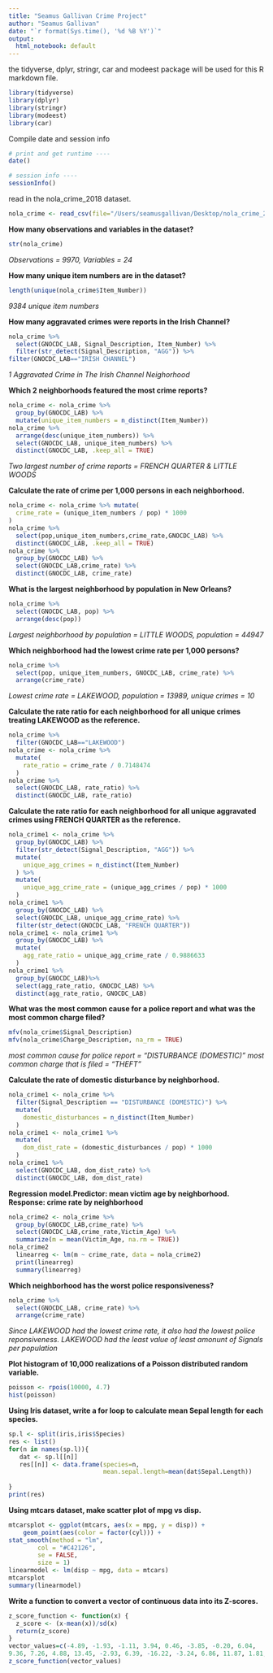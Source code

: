 ```yaml
---
title: "Seamus Gallivan Crime Project"
author: "Seamus Gallivan"
date: "`r format(Sys.time(), '%d %B %Y')`"
output:
  html_notebook: default
---
```


the tidyverse, dplyr, stringr, car and modeest package will be used for this R markdown file.

```r
library(tidyverse)
library(dplyr)
library(stringr)
library(modeest)
library(car)
```

Compile date and session info

```r
# print and get runtime ----
date()

# session info ----
sessionInfo()
```

read in the nola_crime_2018 dataset.

```r
nola_crime <- read_csv(file="/Users/seamusgallivan/Desktop/nola_crime_2018.csv")
```

**How many observations and variables in the dataset?**

```r
str(nola_crime)
```
*Observations = 9970, Variables = 24*

**How many unique item numbers are in the dataset?**

```r
length(unique(nola_crime$Item_Number))
```
*9384 unique item numbers*

**How many aggravated crimes were reports in the Irish Channel?**

```r
nola_crime %>% 
  select(GNOCDC_LAB, Signal_Description, Item_Number) %>%
  filter(str_detect(Signal_Description, "AGG")) %>%
filter(GNOCDC_LAB=="IRISH CHANNEL")
```
*1 Aggravated Crime in The Irish Channel Neighorhood*

**Which 2 neighborhoods featured the most crime reports?**

```r
nola_crime <- nola_crime %>% 
  group_by(GNOCDC_LAB) %>%
  mutate(unique_item_numbers = n_distinct(Item_Number)) 
nola_crime %>%
  arrange(desc(unique_item_numbers)) %>%
  select(GNOCDC_LAB, unique_item_numbers) %>%
  distinct(GNOCDC_LAB, .keep_all = TRUE) 
```
*Two largest number of crime reports = FRENCH QUARTER & LITTLE WOODS*

**Calculate the rate of crime per 1,000 persons in each neighborhood.**

```r
nola_crime <- nola_crime %>% mutate(
  crime_rate = (unique_item_numbers / pop) * 1000
)
nola_crime %>%
  select(pop,unique_item_numbers,crime_rate,GNOCDC_LAB) %>%
  distinct(GNOCDC_LAB, .keep_all = TRUE) 
nola_crime %>%
  group_by(GNOCDC_LAB) %>%
  select(GNOCDC_LAB,crime_rate) %>%
  distinct(GNOCDC_LAB, crime_rate)
```

**What is the largest neighborhood by population in New Orleans?**

```r
nola_crime %>%
  select(GNOCDC_LAB, pop) %>%
  arrange(desc(pop))
```
*Largest neighborhood by population = LITTLE WOODS, population = 44947*

**Which neighborhood had the lowest crime rate per 1,000 persons?**

```r
nola_crime %>%
  select(pop, unique_item_numbers, GNOCDC_LAB, crime_rate) %>%
  arrange(crime_rate)
```
*Lowest crime rate = LAKEWOOD, population = 13989, unique crimes = 10*

**Calculate the rate ratio for each neighborhood for all unique crimes treating LAKEWOOD as the reference.**

```r
nola_crime %>%
  filter(GNOCDC_LAB=="LAKEWOOD")
nola_crime <- nola_crime %>% 
  mutate(
    rate_ratio = crime_rate / 0.7148474
  )
nola_crime %>%
  select(GNOCDC_LAB, rate_ratio) %>%
  distinct(GNOCDC_LAB, rate_ratio)
```

**Calculate the rate ratio for each neighborhood for all unique aggravated crimes using FRENCH QUARTER as the reference.**

```r
nola_crime1 <- nola_crime %>%
  group_by(GNOCDC_LAB) %>%
  filter(str_detect(Signal_Description, "AGG")) %>%
  mutate(
    unique_agg_crimes = n_distinct(Item_Number)
  ) %>%
  mutate(
    unique_agg_crime_rate = (unique_agg_crimes / pop) * 1000
  ) 
nola_crime1 %>%
  group_by(GNOCDC_LAB) %>%
  select(GNOCDC_LAB, unique_agg_crime_rate) %>%
  filter(str_detect(GNOCDC_LAB, "FRENCH QUARTER"))
nola_crime1 <- nola_crime1 %>% 
  group_by(GNOCDC_LAB) %>%
  mutate(
    agg_rate_ratio = unique_agg_crime_rate / 0.9886633
  )
nola_crime1 %>%
  group_by(GNOCDC_LAB)%>%
  select(agg_rate_ratio, GNOCDC_LAB) %>%
  distinct(agg_rate_ratio, GNOCDC_LAB)
```

**What was the most common cause for a police report and what was the most common charge filed?**

```r
mfv(nola_crime$Signal_Description)
mfv(nola_crime$Charge_Description, na_rm = TRUE)
```
*most common cause for police report = "DISTURBANCE (DOMESTIC)"*
*most common charge that is filed = "THEFT"*

**Calculate the rate of domestic disturbance by neighborhood.**

```r
nola_crime1 <- nola_crime %>%
  filter(Signal_Description == "DISTURBANCE (DOMESTIC)") %>%
  mutate(
    domestic_disturbances = n_distinct(Item_Number)
  )
nola_crime1 <- nola_crime1 %>%
  mutate(
    dom_dist_rate = (domestic_disturbances / pop) * 1000
  )
nola_crime1 %>%
  select(GNOCDC_LAB, dom_dist_rate) %>%
  distinct(GNOCDC_LAB, dom_dist_rate)
```
**Regression model.Predictor: mean victim age by neighborhood. Response: crime rate by neighborhood**
```r
nola_crime2 <- nola_crime %>%
  group_by(GNOCDC_LAB,crime_rate) %>% 
  select(GNOCDC_LAB,crime_rate,Victim_Age) %>%
  summarize(m = mean(Victim_Age, na.rm = TRUE))
nola_crime2
  linearreg <- lm(m ~ crime_rate, data = nola_crime2)
  print(linearreg)
  summary(linearreg)
```

**Which neighborhood has the worst police responsiveness?**

```r
nola_crime %>%
  select(GNOCDC_LAB, crime_rate) %>%
  arrange(crime_rate)
```
*Since LAKEWOOD had the lowest crime rate, it also had the lowest police reponsiveness. LAKEWOOD had the least value of least amonunt of Signals per population*

**Plot histogram of 10,000 realizations of a Poisson distributed random variable.**

```r
poisson <- rpois(10000, 4.7)
hist(poisson)
```

**Using Iris dataset, write a for loop to calculate mean Sepal length for each species.**

```r
sp.l <- split(iris,iris$Species)
res <- list()
for(n in names(sp.l)){   
   dat <- sp.l[[n]] 
   res[[n]] <- data.frame(species=n,
                          mean.sepal.length=mean(dat$Sepal.Length))
                          
}
print(res)
```

**Using mtcars dataset, make scatter plot of mpg vs disp.**

```r
mtcarsplot <- ggplot(mtcars, aes(x = mpg, y = disp)) +
    geom_point(aes(color = factor(cyl))) +
stat_smooth(method = "lm",
        col = "#C42126",
        se = FALSE,
        size = 1)
linearmodel <- lm(disp ~ mpg, data = mtcars)
mtcarsplot
summary(linearmodel)
```

**Write a function to convert a vector of continuous data into its Z-scores.**

```r
z_score_function <- function(x) {
  z_score <- (x-mean(x))/sd(x)
  return(z_score)
}
vector_values=c(-4.89, -1.93, -1.11, 3.94, 0.46, -3.85, -0.20, 6.04,
9.36, 7.26, 4.88, 13.45, -2.93, 6.39, -16.22, -3.24, 6.86, 11.87, 1.81, -2.54)
z_score_function(vector_values)
```


